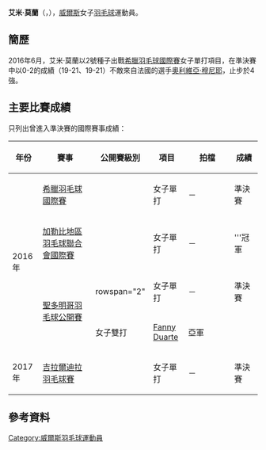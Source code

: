 {{noteTA|G1=Badminton
|1=zh-cn:加的夫;zh-hk:卡迪夫;zh-tw:加的夫}}
{{Infobox 羽球選手
| playername              = 艾米·莫蘭<br/>{{lang|en|Aimee Moran}}
| image                   = 
| size                    = 
| caption                 = 
| birth_name              = 
| date_of_birth           = {{birth_date_and_age|1994|9|4}}
| place_of_birth          = {{GBR}}[[尼思|尼思]]
| height                  = {{height|m=1.66}}
| weight                  = 
| event                   = 女子單打
| country                 = {{GBR}}<br/>{{WAL}}
| years_started           = 2006年（青年隊）<br/>2013年（成人隊）
| years_intldebut         = 2014年
| handedness              = 右手
| coach                   = 
| highest_ranking         = 第165位（女單）
| date_of_highest_ranking = 2016年9月15日<ref name="ranking">[http://bwfcontent.tournamentsoftware.com/ranking/player.aspx?id=12859&player=114051 BWF World Ranking - Ranking of Aimee MORAN (16875)]{{en}}</ref>
| current_ranking         = 第170位（女單）
| date_of_current_ranking = 2017年2月10日<ref>[http://bwfcontent.tournamentsoftware.com/ranking/category.aspx?id=12859&category=473 BWF World Ranking - BWF世界排名榜 (2/10/2017) - Women's Singles]{{en}}</ref>
| played                  = 28勝–55負（女單）<br/>14勝–31負（女雙）<br/>10勝–10負（混雙）
| titles                  = 
| bwf_profile             = 2B4C5D7A-5CD6-4654-970E-23544DCF40B0
| bwf_id                  = 16875
| updated                 = 2017年2月11日
}}
{{MedalTableTop}}
{{MedalSport | 女子[[羽毛球|羽毛球]]}}
{{MedalCountry | {{WAL}}}}
{{MedalBottom}}
'''艾米·莫蘭'''（{{lang-en|'''Aimee Moran'''}}，{{bd|1994年|9月4日||}}），[[威爾斯|威爾斯]]女子[[羽毛球|羽毛球]]運動員。

== 簡歷 ==
2016年6月，艾米·莫蘭以2號種子出戰[[2016年希臘羽毛球國際賽|希臘羽毛球國際賽]]女子單打項目，在準決賽中以0-2的成績（19-21、19-21）不敵來自法國的選手[[奧利維亞·穆尼耶|奧利維亞·穆尼耶]]，止步於4強。

==主要比賽成績==
只列出曾進入準決賽的國際賽事成績：
{| class=wikitable style="text-align:center; font-size:small;" 
!width="50"|年份
!width="180"|賽事
!width="80"|公開賽級別
!width="60"|項目
!width="150"|拍檔
!width="50"|成績
|-
!rowspan="4"|2016年
|[[2016年希臘羽毛球國際賽|希臘羽毛球國際賽]]
|{{BWFFS}}
|女子單打
|－
|bgcolor="#b8860b"|準決賽
|-
|[[2016年加勒比地區羽毛球聯合會國際賽|加勒比地區羽毛球聯合會國際賽]]
|{{BWFFS}}
|女子單打
|－
|bgcolor="gold"|'''冠軍
|-
|rowspan="2"|[[2016年聖多明哥羽毛球公開賽|聖多明哥羽毛球公開賽]]
|rowspan="2" {{BWFIS}}
|女子單打
|－
|bgcolor="#b8860b"|準決賽
|-
|女子雙打
|{{flagicon|DOM}} [[Fanny_Duarte|Fanny Duarte]]
|bgcolor="silver"|亞軍
|-
!rowspan="1"|2017年
|[[2017年吉拉爾迪拉羽毛球賽|吉拉爾迪拉羽毛球賽]]
|{{BWFIS}}
|女子單打
|－
|bgcolor="#b8860b"|準決賽
|}
{{BWF賽事級別索引}}

==參考資料==
{{Reflist}}

{{DEFAULTSORT:Moran, Aimee}}
[[Category:威爾斯羽毛球運動員|Category:威爾斯羽毛球運動員]]